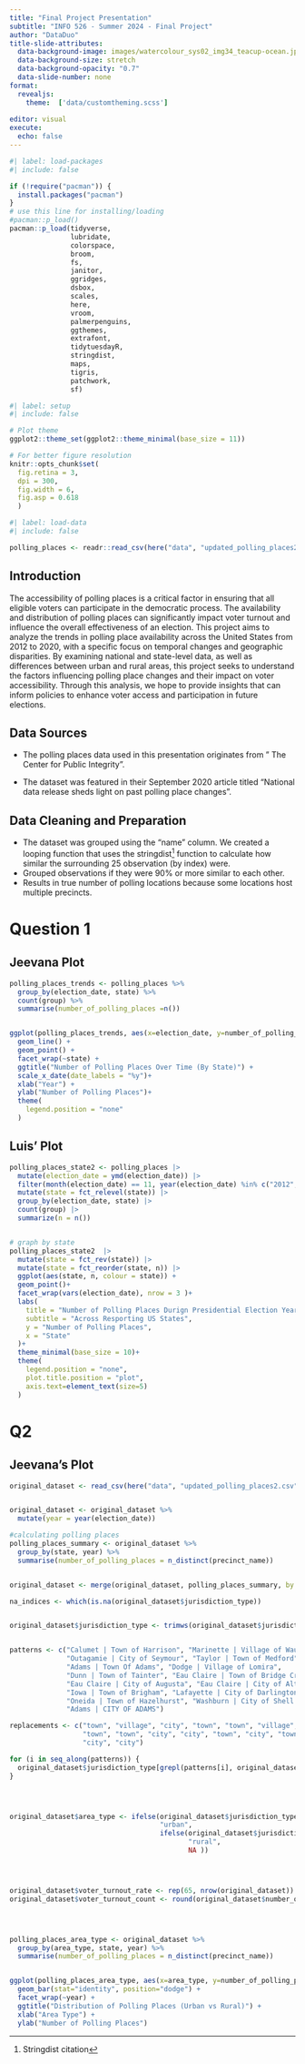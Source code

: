 ```yaml
---
title: "Final Project Presentation"
subtitle: "INFO 526 - Summer 2024 - Final Project"
author: "DataDuo"
title-slide-attributes:
  data-background-image: images/watercolour_sys02_img34_teacup-ocean.jpg
  data-background-size: stretch
  data-background-opacity: "0.7"
  data-slide-number: none
format:
  revealjs:
    theme:  ['data/customtheming.scss']
  
editor: visual
execute:
  echo: false
---
```


```r
#| label: load-packages
#| include: false

if (!require("pacman")) {
  install.packages("pacman")
}
# use this line for installing/loading
#pacman::p_load() 
pacman::p_load(tidyverse,
               lubridate,
               colorspace,
               broom,
               fs,
               janitor,
               ggridges,
               dsbox, 
               scales,
               here, 
               vroom,
               palmerpenguins,
               ggthemes,
               extrafont, 
               tidytuesdayR, 
               stringdist, 
               maps, 
               tigris,
               patchwork,
               sf)
```

```r
#| label: setup
#| include: false

# Plot theme
ggplot2::theme_set(ggplot2::theme_minimal(base_size = 11))

# For better figure resolution
knitr::opts_chunk$set(
  fig.retina = 3, 
  dpi = 300, 
  fig.width = 6, 
  fig.asp = 0.618 
  )
```

```r
#| label: load-data
#| include: false

polling_places <- readr::read_csv(here("data", "updated_polling_places2.csv"))


```

## Introduction

The accessibility of polling places is a critical factor in ensuring that all eligible voters can participate in the democratic process. The availability and distribution of polling places can significantly impact voter turnout and influence the overall effectiveness of an election. This project aims to analyze the trends in polling place availability across the United States from 2012 to 2020, with a specific focus on temporal changes and geographic disparities. By examining national and state-level data, as well as differences between urban and rural areas, this project seeks to understand the factors influencing polling place changes and their impact on voter accessibility. Through this analysis, we hope to provide insights that can inform policies to enhance voter access and participation in future elections.


## Data Sources

-   The polling places data used in this presentation originates from " The Center for Public Integrity".

-   The dataset was featured in their September 2020 article titled "National data release sheds light on past polling place changes".

## Data Cleaning and Preparation

-   The dataset was grouped using the "name" column. We created a looping function that uses the stringdist[^1] function to calculate how similar the surrounding 25 observation (by index) were.
-   Grouped observations if they were 90% or more similar to each other.
-   Results in true number of polling locations because some locations host multiple precincts.

[^1]: Stringdist citation

# Question 1

## Jeevana Plot

```r
polling_places_trends <- polling_places %>%
  group_by(election_date, state) %>%
  count(group) %>%
  summarise(number_of_polling_places =n())


ggplot(polling_places_trends, aes(x=election_date, y=number_of_polling_places, color=state)) +
  geom_line() +
  geom_point() +
  facet_wrap(~state) +
  ggtitle("Number of Polling Places Over Time (By State)") +
  scale_x_date(date_labels = "%y")+
  xlab("Year") +
  ylab("Number of Polling Places")+
  theme(
    legend.position = "none"
  )
```

## Luis' Plot


```r

polling_places_state2 <- polling_places |>
  mutate(election_date = ymd(election_date)) |>
  filter(month(election_date) == 11, year(election_date) %in% c("2012","2016","2020"), !(name %in% c("unknown", "Do not use", "No Voters"))) |>
  mutate(state = fct_relevel(state)) |>
  group_by(election_date, state) |>
  count(group) |>
  summarize(n = n())


# graph by state 
polling_places_state2  |>
  mutate(state = fct_rev(state)) |>
  mutate(state = fct_reorder(state, n)) |>
  ggplot(aes(state, n, colour = state)) +
  geom_point()+
  facet_wrap(vars(election_date), nrow = 3 )+
  labs(
    title = "Number of Polling Places Durign Presidential Election Years", 
    subtitle = "Across Resporting US States", 
    y = "Number of Polling Places",
    x = "State"
  )+
  theme_minimal(base_size = 10)+
  theme(
    legend.position = "none",
    plot.title.position = "plot", 
    axis.text=element_text(size=5)
  ) 
```

# Q2 

## Jeevana's Plot

```r

original_dataset <- read_csv(here("data", "updated_polling_places2.csv"))


original_dataset <- original_dataset %>%
  mutate(year = year(election_date))

#calculating polling places
polling_places_summary <- original_dataset %>%
  group_by(state, year) %>%
  summarise(number_of_polling_places = n_distinct(precinct_name))


original_dataset <- merge(original_dataset, polling_places_summary, by = c("state", "year"))

na_indices <- which(is.na(original_dataset$jurisdiction_type))


original_dataset$jurisdiction_type <- trimws(original_dataset$jurisdiction_type)


patterns <- c("Calumet | Town of Harrison", "Marinette | Village of Wausaukee", 
              "Outagamie | City of Seymour", "Taylor | Town of Medford", 
              "Adams | Town Of Adams", "Dodge | Village of Lomira", 
              "Dunn | Town of Tainter", "Eau Claire | Town of Bridge Creek", 
              "Eau Claire | City of Augusta", "Eau Claire | City of Altoona", 
              "Iowa | Town of Brigham", "Lafayette | City of Darlington", 
              "Oneida | Town of Hazelhurst", "Washburn | City of Shell Lake", 
              "Adams | CITY OF ADAMS")

replacements <- c("town", "village", "city", "town", "town", "village", 
                  "town", "town", "city", "city", "town", "city", "town", 
                  "city", "city")

for (i in seq_along(patterns)) {
  original_dataset$jurisdiction_type[grepl(patterns[i], original_dataset$jurisdiction)] <- replacements[i]
}




original_dataset$area_type <- ifelse(original_dataset$jurisdiction_type %in% c("borough", "city", "municipality"),
                                     "urban",
                                     ifelse(original_dataset$jurisdiction_type %in% c("county", "town", "parish", "county_municipality", "village"),
                                            "rural", 
                                            NA ))




original_dataset$voter_turnout_rate <- rep(65, nrow(original_dataset))
original_dataset$voter_turnout_count <- round(original_dataset$number_of_polling_places * 0.65)




polling_places_area_type <- original_dataset %>%
  group_by(area_type, state, year) %>%
  summarise(number_of_polling_places = n_distinct(precinct_name))


ggplot(polling_places_area_type, aes(x=area_type, y=number_of_polling_places, fill=area_type)) +
  geom_bar(stat="identity", position="dodge") +
  facet_wrap(~year) +
  ggtitle("Distribution of Polling Places (Urban vs Rural)") +
  xlab("Area Type") +
  ylab("Number of Polling Places")


```





